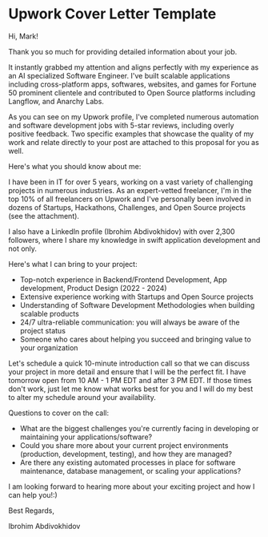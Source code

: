 # Upwork Cover Letter Template

Hi, Mark!

Thank you so much for providing detailed information about your job.

It instantly grabbed my attention and aligns perfectly with my experience as an AI specialized Software Engineer. I\'ve built scalable applications including cross-platform apps, softwares, websites, and games for Fortune 50 prominent clientele and contributed to Open Source platforms including Langflow, and Anarchy Labs.

As you can see on my Upwork profile, I\'ve completed numerous automation and software development jobs with 5-star reviews, including overly positive feedback. Two specific examples that showcase the quality of my work and relate directly to your post are attached to this proposal for you as well.

Here\'s what you should know about me:

I have been in IT for over 5 years, working on a vast variety of challenging projects in numerous industries. As an expert-vetted freelancer, I\'m in the top 10% of all freelancers on Upwork and I\'ve personally been involved in dozens of Startups, Hackathons, Challenges, and Open Source projects (see the attachment).

I also have a LinkedIn profile (Ibrohim Abdivokhidov) with over 2,300 followers, where I share my knowledge in swift application development and not only.

Here\'s what I can bring to your project:
- Top-notch experience in Backend/Frontend Development, App development, Product Design (2022 - 2024)
- Extensive experience working with Startups and Open Source projects
- Understanding of Software Development Methodologies when building scalable products
- 24/7 ultra-reliable communication: you will always be aware of the project status
- Someone who cares about helping you succeed and bringing value to your organization

Let\'s schedule a quick 10-minute introduction call so that we can discuss your project in more detail and ensure that I will be the perfect fit. I have tomorrow open from 10 AM - 1 PM EDT and after 3 PM EDT.
If those times don\'t work, just let me know what works best for you and I will do my best to alter my schedule around your availability.

Questions to cover on the call:
- What are the biggest challenges you're currently facing in developing or maintaining your applications/software?
- Could you share more about your current project environments (production, development, testing), and how they are managed?
- Are there any existing automated processes in place for software maintenance, database management, or scaling your applications?

I am looking forward to hearing more about your exciting project and how I can help you!:)

Best Regards,

Ibrohim Abdivokhidov
